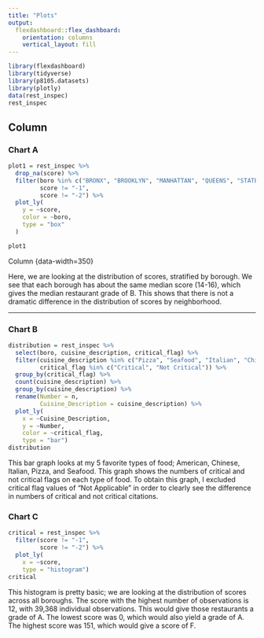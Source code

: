 ```yaml
---
title: "Plots"
output: 
  flexdashboard::flex_dashboard:
    orientation: columns
    vertical_layout: fill
---
```


```r
library(flexdashboard)
library(tidyverse)
library(p8105.datasets)
library(plotly)
data(rest_inspec)
rest_inspec
```

Column {data-width=650}
-----------------------------------------------------------------------

### Chart A

```r
plot1 = rest_inspec %>%
  drop_na(score) %>%
  filter(boro %in% c("BRONX", "BROOKLYN", "MANHATTAN", "QUEENS", "STATEN ISLAND"),
         score != "-1",
         score != "-2") %>%
  plot_ly(
    y = ~score,
    color = ~boro,
    type = "box"
  )

plot1
```

Column {data-width=350}

Here, we are looking at the distribution of scores, stratified by borough. We see that each borough has about the same median score (14-16), which gives the median restaurant grade of B. This shows that there is not a dramatic difference in the distribution of scores by neighborhood. 

-----------------------------------------------------------------------

### Chart B

```r
distribution = rest_inspec %>%
  select(boro, cuisine_description, critical_flag) %>%
  filter(cuisine_description %in% c("Pizza", "Seafood", "Italian", "Chinese", "American"),
         critical_flag %in% c("Critical", "Not Critical")) %>%
  group_by(critical_flag) %>%
  count(cuisine_description) %>%
  group_by(cuisine_description) %>%
  rename(Number = n,
         Cuisine_Description = cuisine_description) %>%
  plot_ly(
    x = ~Cuisine_Description,
    y = ~Number,
    color = ~critical_flag,
    type = "bar")
distribution
```

This bar graph looks at my 5 favorite types of food; American, Chinese, Italian, Pizza, and Seafood. This graph shows the numbers of critical and not critical flags on each type of food. To obtain this graph, I excluded critical flag values of "Not Applicable" in order to clearly see the difference in numbers of critical and not critical citations.  

### Chart C

```r
critical = rest_inspec %>%
  filter(score != "-1",
         score != "-2") %>%
  plot_ly(
    x = ~score,
    type = "histogram")
critical
```

This histogram is pretty basic; we are looking at the distribution of scores across all boroughs. The score with the highest number of observations is 12, with 39,368 individual observations. This would give those restaurants a grade of A. The lowest score was 0, which would also yield a grade of A. The highest score was 151, which would give a score of F. 

